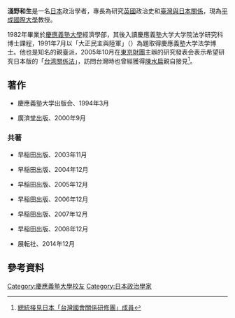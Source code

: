 {{blpsources|time=2021-06-01}}
'''淺野和生'''{{BD|1959年||}}是一名[[日本|日本]]政治學者，專長為研究[[英國|英國]]政治史和[[臺灣與日本關係|臺灣與日本關係]]，現為[[平成國際大學|平成國際大學]]教授。

1982年畢業於[[慶應義塾大學|慶應義塾大學]]經濟學部，其後入讀慶應義塾大学大学院法学研究科博士課程，1991年7月以「大正民主與陸軍」（{{lang|ja|大正デモクラシ-と陸軍}}）為題取得慶應義塾大学法学博士。他也是知名的親臺派，2005年10月在[[東京財團|東京財團]]主辦的研究發表会表示希望研究日本版的「[[台湾關係法|台湾關係法]]」，訪問台灣時也曾經獲得[[陳水扁|陳水扁]]親自接見<ref>[http://www.president.gov.tw/Default.aspx?tabid=131&itemid=12237&rmid=514 總統接見日本「台灣國會關係研修團」成員]</ref>。

== 著作 ==
*{{lang|ja|『大正デモクラシーと陸軍』}}慶應義塾大学出版会、1994年3月
*{{lang|ja|『君は台湾のたくましさを知っているか』}}廣済堂出版、2000年9月

=== 共著 ===
*{{lang|ja|『日米同盟と台湾』}}早稲田出版、2003年11月
*{{lang|ja|『アジア太平洋における台湾の位置』}}早稲田出版、2004年12月
*{{lang|ja|『続・運命共同体としての日本と台湾；アジアを覆う中国の影』}}早稲田出版、2005年12月
*{{lang|ja|『東アジア新冷戦と台湾』}}早稲田出版、2006年12月
*{{lang|ja|『激変するアジア政治地図と日台の絆』}}早稲田出版、2007年12月
*{{lang|ja|『馬英九政権の台湾と東アジア』}}早稲田出版、2008年12月
*{{lang|ja|『中華民国の台湾化と中国』}}展転社、2014年12月

==參考資料==
{{reflist}}

{{normdaten}}
{{DEFAULTSORT:Asano Kazuo}}
[[Category:慶應義塾大學校友|Category:慶應義塾大學校友]]
[[Category:日本政治學家|Category:日本政治學家]]